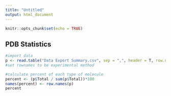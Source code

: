 ```yaml
---
title: "Untitled"
output: html_document
---
```


```r
knitr::opts_chunk$set(echo = TRUE)
```


## PDB Statistics
```r
#import data
p <- read.table("Data Export Summary.csv", sep = ",", header = T, row.names = 1)
#set rownames to be experimental method

#calculate percent of each type of molecule
percent <- (p$Total / sum(p$Total))*100
names(percent) <- row.names(p)
percent
```




